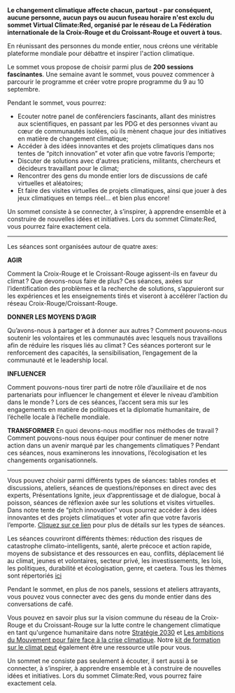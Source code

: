 
**Le changement climatique affecte chacun, partout - par conséquent, aucune personne, aucun pays ou aucun fuseau horaire n'est exclu du sommet Virtual Climate:Red, organisé par le réseau de La Fédération internationale de la Croix-Rouge et du Croissant-Rouge et ouvert à tous.**

En réunissant des personnes du monde entier, nous créons une véritable plateforme mondiale pour débattre et inspirer l'action climatique.

Le sommet vous propose de choisir parmi plus de **200 sessions fascinantes**. Une semaine avant le sommet, vous pouvez commencer à parcourir le programme et créer votre propre programme du 9 au 10 septembre.

Pendant le sommet, vous pourrez:

- Ecouter notre panel de conférenciers fascinants, allant des ministres aux scientifiques, en passant par les PDG et des personnes vivant au cœur de communautés isolées, où ils mènent chaque jour des initiatives en matière de changement climatique;
- Accéder à des idées innovantes et des projets climatiques dans nos tentes de “pitch innovation” et voter afin que votre favoris l’emporte;
- Discuter de solutions avec d'autres praticiens, militants, chercheurs et décideurs travaillant pour le climat;
- Rencontrer des gens du monde entier lors de discussions de café virtuelles et aléatoires;
- Et faire des visites virtuelles de projets climatiques, ainsi que jouer à des jeux climatiques en temps réel… et bien plus encore!

Un sommet consiste à se connecter, à s’inspirer, à apprendre ensemble et à construire de nouvelles idées et initiatives. Lors du sommet Climate:Red, vous pourrez faire exactement cela.


---



Les séances sont organisées autour de quatre axes:

**AGIR**

Comment la Croix-Rouge et le Croissant-Rouge agissent-ils en faveur du climat ? Que devons-nous faire de plus? Ces séances, axées sur l’identification des problèmes et la recherche de solutions, s’appuieront sur les expériences et les enseignements tirés et viseront à accélérer l’action du réseau Croix-Rouge/Croissant-Rouge.

**DONNER LES MOYENS D’AGIR**

Qu’avons-nous à partager et à donner aux autres ? Comment pouvons-nous soutenir les volontaires et les communautés avec lesquels nous travaillons afin de réduire les risques liés au climat ? Ces séances porteront sur le renforcement des capacités, la sensibilisation, l’engagement de la communauté et le leadership local.

**INFLUENCER**

Comment pouvons-nous tirer parti de notre rôle d’auxiliaire et de nos partenariats pour influencer le changement et élever le niveau d’ambition dans le monde ? Lors de ces séances, l’accent sera mis sur les engagements en matière de politiques et la diplomatie humanitaire, de l’échelle locale à l’échelle mondiale.

**TRANSFORMER**
En quoi devons-nous modifier nos méthodes de travail ? Comment pouvons-nous nous équiper pour continuer de mener notre action dans un avenir marqué par les changements climatiques ? Pendant ces séances, nous examinerons les innovations, l’écologisation et les changements organisationnels.


---



Vous pouvez choisir parmi différents types de séances: tables rondes et discussions, ateliers, séances de questions/réponses en direct avec des experts, Présentations Ignite, jeux d’apprentissage et de dialogue, bocal à poisson, séances de réflexion axée sur les solutions et visites virtuelles. Dans notre tente de “pitch innovation” vous pourrez accéder à des idées innovantes et des projets climatiques et voter afin que votre favoris l’emporte. [Cliquez sur ce lien](https://future-rcrc.com/fr/2020/06/22/virtual-climate-summit-climatered/) pour plus de détails sur les types de séances.

Les séances couvriront différents thèmes: réduction des risques de catastrophe climato-intelligents, santé, alerte précoce et action rapide, moyens de subsistance et des ressources en eau, conflits, déplacement lié au climat, jeunes et volontaires, secteur privé, les investissements, les lois, les politiques, durabilité et écologisation, genre, et caetera. Tous les thèmes sont répertoriés [ici](https://future-rcrc.com/fr/2020/06/22/virtual-climate-summit-climatered/)

Pendant le sommet, en plus de nos panels, sessions et ateliers attrayants, vous pouvez vous connecter avec des gens du monde entier dans des conversations de café.

<AtriumVideo />

Vous pouvez en savoir plus sur la vision commune du réseau de la Croix-Rouge et du Croissant-Rouge sur la lutte contre le changement climatique en tant qu'urgence humanitaire dans notre [Stratégie 2030](https://future-rcrc.com/strategy-2030/) et [Les ambitions du Mouvement pour faire face à la crise climatique](https://media.ifrc.org/ifrc/wp-content/uploads/sites/5/2020/02/Movement-Climate-Ambitions-2020-final.pdf). Notre [kit de formation sur le climat peut](https://www.climatecentre.org/training/) également être une ressource utile pour vous.

Un sommet ne consiste pas seulement à écouter, il sert aussi à se connecter, à s’inspirer, à apprendre ensemble et à construire de nouvelles idées et initiatives. Lors du sommet Climate:Red, vous pourrez faire exactement cela.
